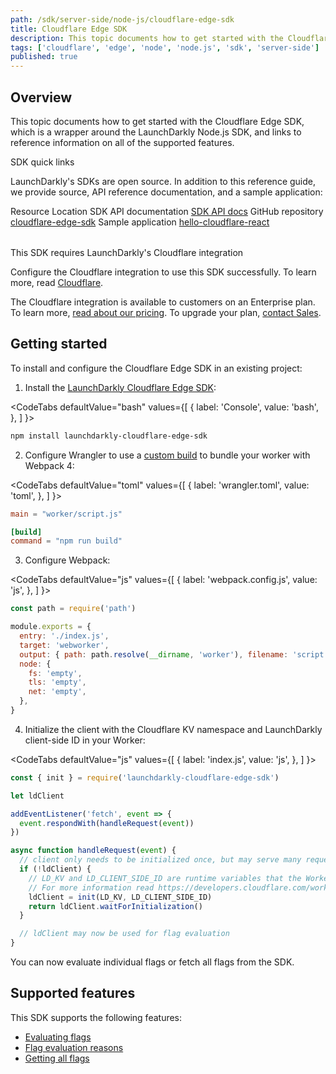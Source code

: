 ```yaml
---
path: /sdk/server-side/node-js/cloudflare-edge-sdk
title: Cloudflare Edge SDK
description: This topic documents how to get started with the Cloudflare Edge SDK, which is a wrapper around the LaunchDarkly Node.js SDK, and links to reference information on all of the supported features.
tags: ['cloudflare', 'edge', 'node', 'node.js', 'sdk', 'server-side']
published: true
---
```


## Overview

This topic documents how to get started with the Cloudflare Edge SDK, which is a wrapper around the LaunchDarkly Node.js SDK, and links to reference information on all of the supported features.

<Callout intent="primary">
<CalloutTitle>SDK quick links</CalloutTitle>
<CalloutDescription>

LaunchDarkly's SDKs are open source. In addition to this reference guide, we provide source, API reference documentation, and a sample application:

<Table>
  <TableHeader>
    <TableHeadCell>Resource</TableHeadCell>
    <TableHeadCell>Location</TableHeadCell>
  </TableHeader>
  <TableBody>
    <TableRow>
      <TableCell>SDK API documentation</TableCell>
      <TableCell>
        <a href="https://launchdarkly.github.io/cloudflare-edge-sdk/">SDK API docs</a>
      </TableCell>
    </TableRow>
    <TableRow>
      <TableCell>GitHub repository</TableCell>
      <TableCell>
        <a href="https://github.com/launchdarkly/cloudflare-edge-sdk">cloudflare-edge-sdk</a>
      </TableCell>
    </TableRow>
    <TableRow>
      <TableCell>Sample application</TableCell>
      <TableCell>
        <a href="https://github.com/launchdarkly/hello-cloudflare-react">hello-cloudflare-react</a>
      </TableCell>
    </TableRow>
  </TableBody>
</Table>

</CalloutDescription>
</Callout>

<Callout intent="info">
  <CalloutTitle>This SDK requires LaunchDarkly's Cloudflare integration</CalloutTitle>
  <CalloutDescription>

Configure the Cloudflare integration to use this SDK successfully. To learn more, read [Cloudflare](/integrations/cloudflare).

The Cloudflare integration is available to customers on an Enterprise plan. To learn more, [read about our pricing](https://launchdarkly.com/pricing/). To upgrade your plan, [contact Sales](https://launchdarkly.com/contact-sales/).

  </CalloutDescription>
</Callout>

## Getting started

To install and configure the Cloudflare Edge SDK in an existing project:

1. Install the [LaunchDarkly Cloudflare Edge SDK](https://github.com/launchdarkly/cloudflare-edge-sdk):

<CodeTabs
  defaultValue="bash"
  values={[
    { label: 'Console', value: 'bash', },
  ]
}>
<CodeTabItem value="bash">

```bash
npm install launchdarkly-cloudflare-edge-sdk
```

</CodeTabItem>
</CodeTabs>

2. Configure Wrangler to use a [custom build](https://developers.cloudflare.com/workers/wrangler/configuration/#inheritable-keys) to bundle your worker with Webpack 4:

<CodeTabs
  defaultValue="toml"
  values={[
    { label: 'wrangler.toml', value: 'toml', },
  ]
}>
<CodeTabItem value="toml">

```toml
main = "worker/script.js"

[build]
command = "npm run build"
```

</CodeTabItem>
</CodeTabs>

3. Configure Webpack:

<CodeTabs
  defaultValue="js"
  values={[
    { label: 'webpack.config.js', value: 'js', },
  ]
}>
<CodeTabItem value="js">

```js
const path = require('path')

module.exports = {
  entry: './index.js',
  target: 'webworker',
  output: { path: path.resolve(__dirname, 'worker'), filename: 'script.js' },
  node: {
    fs: 'empty',
    tls: 'empty',
    net: 'empty',
  },
}
```

</CodeTabItem>
</CodeTabs>

4. Initialize the client with the Cloudflare KV namespace and LaunchDarkly client-side ID in your Worker:

<CodeTabs
  defaultValue="js"
  values={[
    { label: 'index.js', value: 'js', },
  ]
}>
<CodeTabItem value="js">

```js
const { init } = require('launchdarkly-cloudflare-edge-sdk')

let ldClient

addEventListener('fetch', event => {
  event.respondWith(handleRequest(event))
})

async function handleRequest(event) {
  // client only needs to be initialized once, but may serve many requests
  if (!ldClient) {
    // LD_KV and LD_CLIENT_SIDE_ID are runtime variables that the Workers runtime provides to your code.
    // For more information read https://developers.cloudflare.com/workers/platform/environment-variables
    ldClient = init(LD_KV, LD_CLIENT_SIDE_ID)
    return ldClient.waitForInitialization()
  }

  // ldClient may now be used for flag evaluation
}
```

</CodeTabItem>
</CodeTabs>

You can now evaluate individual flags or fetch all flags from the SDK.

## Supported features

This SDK supports the following features:

- [Evaluating flags](/sdk/features/evaluating#nodejs-cloudflare)
- [Flag evaluation reasons](/sdk/features/evaluation-reasons#nodejs-cloudflare)
- [Getting all flags](/sdk/features/all-flags#nodejs-cloudflare)
